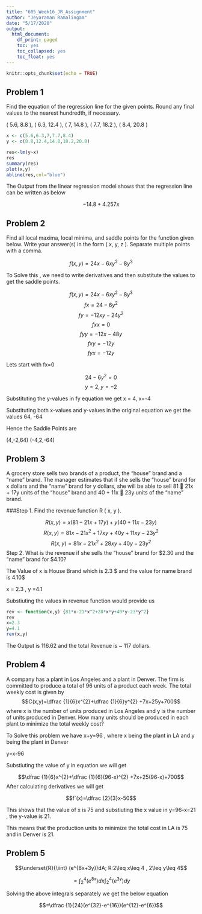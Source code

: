 ```yaml
---
title: "605_Week16_JR_Assignment"
author: "Jeyaraman Ramalingam"
date: "5/17/2020"
output:
  html_document:
    df_print: paged
    toc: yes
    toc_collapsed: yes
    toc_float: yes
---
```


```r
knitr::opts_chunk$set(echo = TRUE)
```

## Problem 1

Find the equation of the regression line for the given points. Round any final values to the nearest hundredth, if necessary.

( 5.6, 8.8 ), ( 6.3, 12.4 ), ( 7, 14.8 ), ( 7.7, 18.2 ), ( 8.4, 20.8 )

```r
x <- c(5.6,6.3,7,7.7,8.4)
y <- c(8.8,12.4,14.8,18.2,20.8)

res<-lm(y~x)
res
summary(res)
plot(x,y)
abline(res,col="blue")
```

The Output from the linear regression model shows that the regression line can be written as below

$$-14.8+4.257x$$

## Problem 2
Find all local maxima, local minima, and saddle points for the function given below. Write your answer(s) in the form
( x, y, z ). Separate multiple points with a comma.

$$f(x,y)=24x-6xy^{2}-8y^{3}$$

To Solve this , we need to write derivatives and then substitute the values to get the saddle points.


$$f(x,y)=24x-6xy^{2}-8y^{3}$$
$$fx=24-6y^{2}$$
$$fy=-12xy-24y^{2}$$
$$fxx=0$$
$$fyy=-12x-48y$$
$$fxy=-12y$$
$$fyx=-12y$$


Lets start with fx=0

$$24-6y^{2}=0$$
$$y=2,y=-2$$

Substituting the y-values in fy equation we get x = 4, x=-4

Substituting both x-values and y-values in the original equation we get the values 64, -64

Hence the Saddle Points are

(4,-2,64) (-4,2,-64)

## Problem 3

A grocery store sells two brands of a product, the "house" brand and a "name" brand. The manager estimates that if she
sells the "house" brand for x dollars and the "name" brand for y dollars, she will be able to sell 81  21x + 17y units of the
"house" brand and 40 + 11x  23y units of the "name" brand.


###Step 1. Find the revenue function R ( x, y ).

$$R(x,y)=x(81-21x+17y)+y(40+11x-23y)$$
$$R(x,y)=81x-21x^{2}+17xy+40y+11xy-23y^{2}$$
$$R(x,y)=81x-21x^{2}+28xy+40y-23y^{2}$$
Step 2. What is the revenue if she sells the "house" brand for $2.30 and the "name" brand for $4.10?

The Value of x is House Brand which is 2.3 $ and the value for name brand is 4.10$

x = 2.3 , y =4.1

Substiuting the values in revenue function would provide us 

```r
rev <- function(x,y) {81*x-21*x^2+28*x*y+40*y-23*y^2}
rev
x=2.3
y=4.1
rev(x,y)
```

The Output is 116.62 and the total Revenue is ~ 117 dollars.

## Problem 4

A company has a plant in Los Angeles and a plant in Denver. The firm is committed to produce a total of 96 units of a
product each week. The total weekly cost is given by 
$$C(x,y)=\dfrac {1}{6}x^{2}+\dfrac {1}{6}y^{2} +7x+25y+700$$
where x is the number of
units produced in Los Angeles and y is the number of units produced in Denver. How many units should be produced in
each plant to minimize the total weekly cost?


To Solve this problem we have x+y=96 , where x being the plant in LA and y being the plant in Denver

y=x-96

Substiuting the value of y in equation we will get 

$$\dfrac {1}{6}x^{2}+\dfrac {1}{6}(96-x)^{2} +7x+25(96-x)+700$$
After calculating derivatives we will get 

$$f`(x)=\dfrac {2}{3}x-50$$

This shows that the value of x is 75 and substiuting the x value in y=96-x=21 , the y-value is 21.

This means that the production units to minimize the total cost in LA is 75 and in Denver is 21.

## Problem 5

$$\underset{R}{\iint} (e^{8x+3y})dA; R:2\leq x\leq 4 , 2\leq y\leq 4$$

$$=\int_{2}^{4} (e^{8x})dx\int_{2}^{4} (e^{3y})dy$$

Solving the above integrals separately we get the below equation

$$=\dfrac {1}{24}(e^{32}-e^{16})(e^{12}-e^{6})$$

